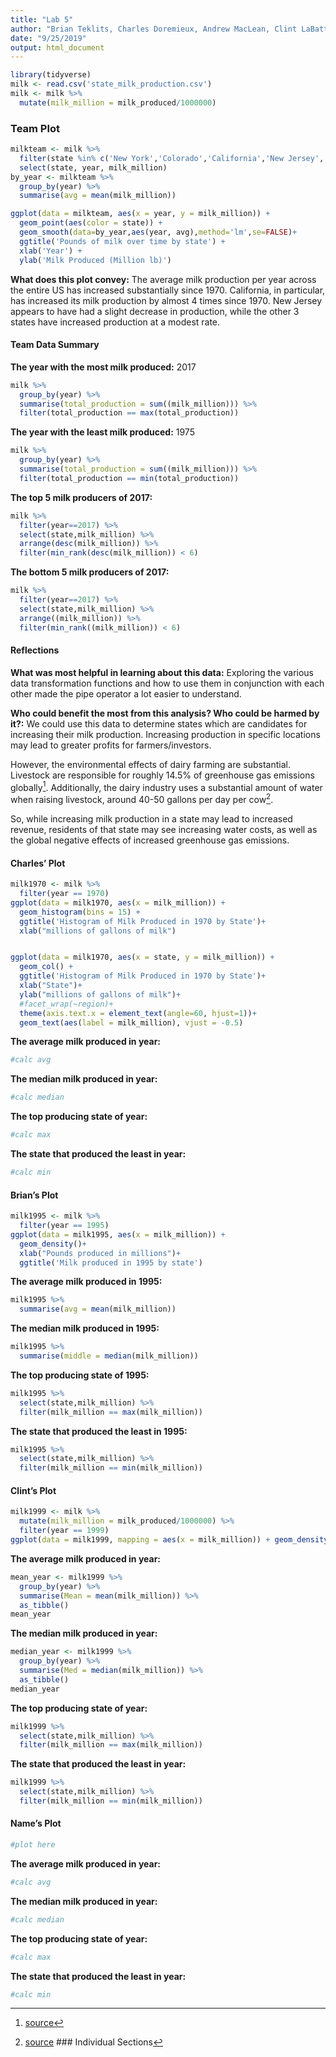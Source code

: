 ---
title: "Lab 5"
author: "Brian Teklits, Charles Doremieux, Andrew MacLean, Clint LaBattaglia"
date: "9/25/2019"
output: html_document
---

```{r setup,include=FALSE}
library(tidyverse)
milk <- read.csv('state_milk_production.csv')
milk <- milk %>%
  mutate(milk_million = milk_produced/1000000)
```


### Team Plot
```{r}
milkteam <- milk %>%
  filter(state %in% c('New York','Colorado','California','New Jersey','Washington')) %>%
  select(state, year, milk_million)
by_year <- milkteam %>%
  group_by(year) %>%
  summarise(avg = mean(milk_million))
```

```{r}
ggplot(data = milkteam, aes(x = year, y = milk_million)) +
  geom_point(aes(color = state)) +
  geom_smooth(data=by_year,aes(year, avg),method='lm',se=FALSE)+
  ggtitle('Pounds of milk over time by state') +
  xlab('Year') +
  ylab('Milk Produced (Million lb)')
```

**What does this plot convey:** The average milk production per year across the entire US has increased substantially since 1970. California, in particular, has increased its milk production by almost 4 times since 1970. New Jersey appears to have had a slight decrease in production, while the other 3 states have increased production at a modest rate.

#### Team Data Summary

**The year with the most milk produced:** 2017
```{r}
milk %>%
  group_by(year) %>%
  summarise(total_production = sum((milk_million))) %>% 
  filter(total_production == max(total_production))
```
**The year with the least milk produced:** 1975
```{r}
milk %>%
  group_by(year) %>%
  summarise(total_production = sum((milk_million))) %>% 
  filter(total_production == min(total_production))
```
**The top 5 milk producers of 2017:**
```{r}
milk %>%
  filter(year==2017) %>%
  select(state,milk_million) %>%
  arrange(desc(milk_million)) %>%
  filter(min_rank(desc(milk_million)) < 6)
```
**The bottom 5 milk producers of 2017:**
```{r}
milk %>%
  filter(year==2017) %>%
  select(state,milk_million) %>%
  arrange((milk_million)) %>%
  filter(min_rank((milk_million)) < 6)
```

#### Reflections

**What was most helpful in learning about this data:** Exploring the various data transformation functions and how to use them in conjunction with each other made the pipe operator a lot easier to understand.

**Who could benefit the most from this analysis? Who could be harmed by it?:** We could use this data to determine states which are candidates for increasing their milk production. Increasing production in specific locations may lead to greater profits for farmers/investors. 

However, the environmental effects of dairy farming are substantial. Livestock are responsible for roughly 14.5% of greenhouse gas emissions globally[^1]. Additionally, the dairy industry uses a substantial amount of water when raising livestock, around 40-50 gallons per day per cow[^2].

So, while increasing milk production in a state may lead to increased revenue, residents of that state may see increasing water costs, as well as the global negative effects of increased greenhouse gas emissions.

[^1]:[source](http://www.fao.org/news/story/en/item/197623/icode/)
[^2]:[source](http://wdmc.org/2013/Scientific%20Data%20for%20Developing%20Water%20Budgets%20on%20a%20Dairy.pdf)
### Individual Sections

#### Charles' Plot

```{r}
milk1970 <- milk %>%
  filter(year == 1970)
ggplot(data = milk1970, aes(x = milk_million)) +
  geom_histogram(bins = 15) + 
  ggtitle('Histogram of Milk Produced in 1970 by State')+
  xlab("millions of gallons of milk")


ggplot(data = milk1970, aes(x = state, y = milk_million)) +
  geom_col() + 
  ggtitle('Histogram of Milk Produced in 1970 by State')+
  xlab("State")+
  ylab("millions of gallons of milk")+
  #facet_wrap(~region)+
  theme(axis.text.x = element_text(angle=60, hjust=1))+
  geom_text(aes(label = milk_million), vjust = -0.5)
```

**The average milk produced in year:**
```{r}
#calc avg
```
**The median milk produced in year:**
```{r}
#calc median
```
**The top producing state of year:**
```{r}
#calc max
```
**The state that produced the least in year:**
```{r}
#calc min
```


#### Brian's Plot

```{r}
milk1995 <- milk %>%
  filter(year == 1995)
ggplot(data = milk1995, aes(x = milk_million)) +
  geom_density()+
  xlab("Pounds produced in millions")+
  ggtitle('Milk produced in 1995 by state')
```

**The average milk produced in 1995:**
```{r}
milk1995 %>%
  summarise(avg = mean(milk_million))
```
**The median milk produced in 1995:**
```{r}
milk1995 %>%
  summarise(middle = median(milk_million))
```
**The top producing state of 1995:**
```{r}
milk1995 %>% 
  select(state,milk_million) %>% 
  filter(milk_million == max(milk_million))
```
**The state that produced the least in 1995:**
```{r}
milk1995 %>% 
  select(state,milk_million) %>%
  filter(milk_million == min(milk_million))
```


#### Clint's Plot

```{r}
milk1999 <- milk %>%
  mutate(milk_million = milk_produced/1000000) %>%
  filter(year == 1999)
ggplot(data = milk1999, mapping = aes(x = milk_million)) + geom_density() + xlab("Amount of milk produced in millions of gallons") + ggtitle("Milk Production by State in the Year 1999")
```

**The average milk produced in year:**
```{r}
mean_year <- milk1999 %>%
  group_by(year) %>%
  summarise(Mean = mean(milk_million)) %>%
  as_tibble()
mean_year
```
**The median milk produced in year:**
```{r}
median_year <- milk1999 %>%
  group_by(year) %>%
  summarise(Med = median(milk_million)) %>%
  as_tibble()
median_year
```
**The top producing state of year:**
```{r}
milk1999 %>% 
  select(state,milk_million) %>%
  filter(milk_million == max(milk_million))
```
**The state that produced the least in year:**
```{r}
milk1999 %>% 
  select(state,milk_million) %>%
  filter(milk_million == min(milk_million))
```


#### Name's Plot

```{r}
#plot here
```

**The average milk produced in year:**
```{r}
#calc avg
```
**The median milk produced in year:**
```{r}
#calc median
```
**The top producing state of year:**
```{r}
#calc max
```
**The state that produced the least in year:**
```{r}
#calc min
```

